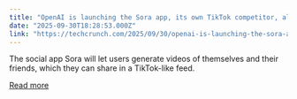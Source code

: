 ```yaml
---
title: "OpenAI is launching the Sora app, its own TikTok competitor, alongside the Sora 2 model"
date: "2025-09-30T18:28:53.000Z"
link: "https://techcrunch.com/2025/09/30/openai-is-launching-the-sora-app-its-own-tiktok-competitor-alongside-the-sora-2-model/"
---
```


The social app Sora will let users generate videos of themselves and their friends, which they can share in a TikTok-like feed.

[Read more](https://techcrunch.com/2025/09/30/openai-is-launching-the-sora-app-its-own-tiktok-competitor-alongside-the-sora-2-model/)
